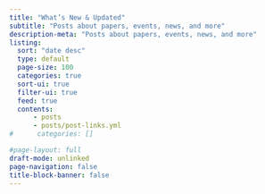 ```yaml
---
title: "What’s New & Updated"
subtitle: "Posts about papers, events, news, and more"
description-meta: "Posts about papers, events, news, and more"
listing: 
  sort: "date desc"
  type: default
  page-size: 100
  categories: true
  sort-ui: true
  filter-ui: true
  feed: true
  contents: 
      - posts
      - posts/post-links.yml
#      categories: [] 

#page-layout: full
draft-mode: unlinked
page-navigation: false
title-block-banner: false
---
```


